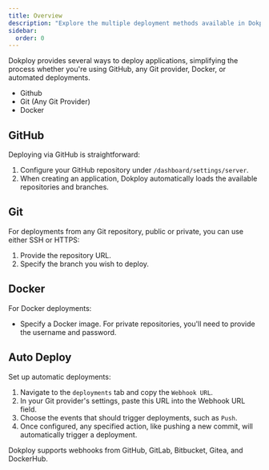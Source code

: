 ```yaml
---
title: Overview
description: "Explore the multiple deployment methods available in Dokploy, including GitHub, Git, Docker, and automated deployments via webhooks."
sidebar:
  order: 0
---
```


Dokploy provides several ways to deploy applications, simplifying the process whether you're using GitHub, any Git provider, Docker, or automated deployments.

- Github
- Git (Any Git Provider)
- Docker

## GitHub

Deploying via GitHub is straightforward:

1. Configure your GitHub repository under `/dashboard/settings/server`.
2. When creating an application, Dokploy automatically loads the available repositories and branches.

## Git

For deployments from any Git repository, public or private, you can use either SSH or HTTPS:

1. Provide the repository URL.
2. Specify the branch you wish to deploy.

## Docker

For Docker deployments:

- Specify a Docker image. For private repositories, you'll need to provide the username and password.

## Auto Deploy

Set up automatic deployments:

1. Navigate to the `deployments` tab and copy the `Webhook URL`.
2. In your Git provider's settings, paste this URL into the Webhook URL field.
3. Choose the events that should trigger deployments, such as `Push`.
4. Once configured, any specified action, like pushing a new commit, will automatically trigger a deployment.

Dokploy supports webhooks from GitHub, GitLab, Bitbucket, Gitea, and DockerHub.
